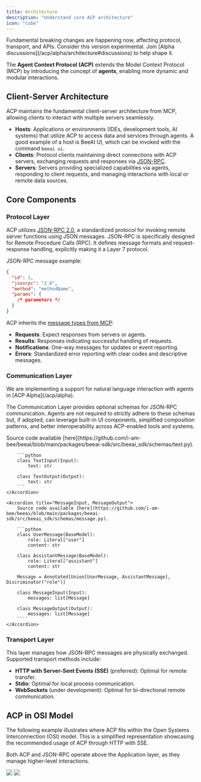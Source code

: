 ```yaml
---
title: Architecture
description: "Understand core ACP architecture"
icon: "cube"
---
```


<Warning>
  Fundamental breaking changes are happening now, affecting protocol, transport,
  and APIs. Consider this version experimental. Join [Alpha
  discussions](/acp/alpha/architecture#discussions) to help shape it.
</Warning>

The **Agent Context Protocol (ACP)** extends the Model Context Protocol (MCP) by introducing the concept of **agents**, enabling more dynamic and modular interactions.

## Client-Server Architecture

ACP maintains the fundamental client-server architecture from MCP, allowing clients to interact with multiple servers seamlessly.

- **Hosts**: Applications or environments (IDEs, development tools, AI systems) that utilize ACP to access data and services through agents. A good example of a host is BeeAI UI, which can be invoked with the command `beeai ui`.
- **Clients**: Protocol clients maintaining direct connections with ACP servers, exchanging requests and responses via [JSON-RPC](https://www.jsonrpc.org).
- **Servers**: Servers providing specialized capabilities via agents, responding to client requests, and managing interactions with local or remote data sources.

## Core Components

### Protocol Layer

ACP utilizes [JSON-RPC 2.0](https://www.jsonrpc.org/specification), a standardized protocol for invoking remote server functions using JSON messages. JSON-RPC is specifically designed for Remote Procedure Calls (RPC). It defines message formats and request-response handling, explicitly making it a Layer 7 protocol.

JSON-RPC message example:

```json
{
  "id": 1,
  "jsonrpc": "2.0",
  "method": "methodName",
  "params": {
    /* parameters */
  }
}
```

ACP inherits the [message types from MCP](https://modelcontextprotocol.io/docs/concepts/architecture#message-types):

- **Requests**: Expect responses from servers or agents.
- **Results**: Responses indicating successful handling of requests.
- **Notifications**: One-way messages for updates or event reporting.
- **Errors**: Standardized error reporting with clear codes and descriptive messages.

### Communication Layer

<Note>
  We are implementing a support for natural language interaction with agents in
  [ACP Alpha](/acp/alpha).
</Note>

The Communication Layer provides optional schemas for JSON-RPC communication. Agents are not required to strictly adhere to these schemas but, if adopted, can leverage built-in UI components, simplified composition patterns, and better interoperability across ACP-enabled tools and systems.

<AccordionGroup>
    <Accordion title="TextInput, TextOutput">
        Source code available [here](https://github.com/i-am-bee/beeai/blob/main/packages/beeai-sdk/src/beeai_sdk/schemas/text.py).

        ```python
        class TextInput(Input):
            text: str

        class TextOutput(Output):
            text: str
        ```
    </Accordion>

    <Accordion title="MessageInput, MessageOutput">
        Source code available [here](https://github.com/i-am-bee/beeai/blob/main/packages/beeai-sdk/src/beeai_sdk/schemas/message.py).

        ```python
        class UserMessage(BaseModel):
            role: Literal["user"]
            content: str

        class AssistantMessage(BaseModel):
            role: Literal["assistant"]
            content: str

        Message = Annotated[Union[UserMessage, AssistantMessage], Discriminator("role")]

        class MessageInput(Input):
            messages: list[Message]

        class MessageOutput(Output):
            messages: list[Message]
        ````
    </Accordion>

</AccordionGroup>

### Transport Layer

This layer manages how JSON-RPC messages are physically exchanged. Supported transport methods include:

- **HTTP with Server-Sent Events (SSE)** (preferred): Optimal for remote transfer.
- **Stdio**: Optimal for local process communication.
- **WebSockets** (under development): Optimal for bi-directional remote communication.

## ACP in OSI Model

The following example illustrates where ACP fits within the Open Systems Interconnection (OSI) model. This is a simplified representation showcasing the recommended usage of ACP through HTTP with SSE.

Both ACP and JSON-RPC operate above the Application layer, as they manage higher-level interactions.

<img
  className="block mx-auto max-h-[648px] dark:hidden"
  src="/images/acp-osi-white.png"
/>
<img
  className="hidden mx-auto max-h-[648px] dark:block"
  src="/images/acp-osi-dark.png"
/>
